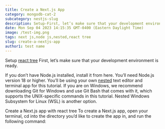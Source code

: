 ```yaml
---
title: Create a Next.js App
category: mongodb-cat-2
subcategory: nestjs-slug
description: Setup-First, let’s make sure that your development environment is ready.--If you don’t have Node.js installed, install it from here. You’ll need Node.js version 18 or higher.-You’ll be using your own text editor and terminal app for this tutorial.-If you are on Windows, we recommend downloading Git for Windows and use Git Bash that comes with it, which supports the UNIX-specific commands in this tutorial. Windows Subsystem for Linux (WSL) is another option.--Create a Next.js app-To create a Next.js app, open your terminal, cd into the directory you’d like to create the app in, and run the following command-
date: Mon Sep 04 2023 14:15:35 GMT-0400 (Eastern Daylight Time)
image: /test-img.png
tags: next js,node js,nested,react tree
slug: create-a-nextjs-app
author1: test name
---
```

Setup [react tree](https://nextjs.org/docs/messages/react-hydration-error)
First, let’s make sure that your development environment is ready.

If you don’t have Node.js installed, install it from here. You’ll need Node.js version 18 or higher.
You’ll be using your own [nested](https://nextjs.org/learn/basics/create-nextjs-app/setup) text editor and terminal app for this tutorial.
If you are on Windows, we recommend downloading Git for Windows and use Git Bash that comes with it, which supports the UNIX-specific commands in this tutorial. Nested Windows Subsystem for Linux (WSL) is another option.

Create a Next.js app with react tree
To create a Next.js app, open your terminal, cd into the directory you’d like to create the app in, and run the following command:
